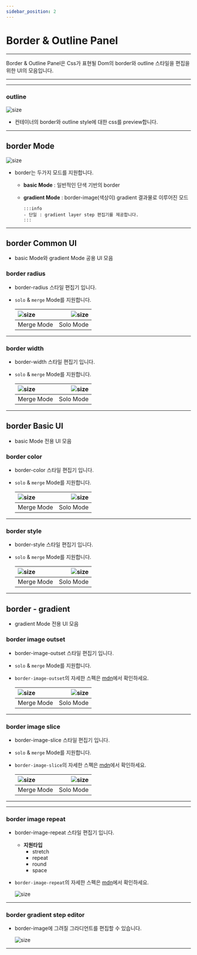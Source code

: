 ```yaml
---
sidebar_position: 2
---
```



# Border & Outline Panel

<hr/>

Border & Outline Panel은 Css가 표현될 Dom의 border와 outline 스타일을 편집을 위한 UI의 모음입니다.


<hr/>

<TOCInline toc={toc}/>

<hr/>

### outline
![size](./img/border/ui_css_preview.png)

- 컨테이너의 border와 outline style에 대한 css를 preview합니다.

<hr/>

## border Mode
![size](./img/border/ui_border_mode.png)

- border는 두가지 모드를 지원합니다.
  - **basic Mode** : 일반적인 단색 기반의 border
  - **gradient Mode** : border-image(색상이) gradient 결과물로 이루어진 모드

		:::info
		- 단일 : gradient layer step 편집기를 제공합니다.
		:::


<hr/>

## border Common UI
- basic Mode와 gradient Mode 공용 UI 모음
### border radius
- border-radius 스타일 편집기 입니다.
- ```solo``` & ```merge``` Mode를 지원합니다.

	|![size](./img/border/ui_border_radius.png)|![size](./img/border/ui_border_radius_solo.png)|
	|:--|--:|
	|Merge Mode|Solo Mode|

<hr/>

### border width
- border-width 스타일 편집기 입니다.
- ```solo``` & ```merge``` Mode를 지원합니다.

	|![size](./img/border/ui_border_width.png)|![size](./img/border/ui_border_width_solo.png)|
	|:--|--:|
	|Merge Mode|Solo Mode|

<hr/>

## border Basic UI
- basic Mode 전용 UI 모음

### border color
- border-color 스타일 편집기 입니다.
- ```solo``` & ```merge``` Mode를 지원합니다.

	|![size](./img/border/ui_border_color.png)|![size](./img/border/ui_border_color_solo.png)|
	|:--|--:|
	|Merge Mode|Solo Mode|

<hr/>


### border style
- border-style 스타일 편집기 입니다.
- ```solo``` & ```merge``` Mode를 지원합니다.

	|![size](./img/border/ui_border_style.png)|![size](./img/border/ui_border_style_solo.png)|
	|:--|--:|
	|Merge Mode|Solo Mode|

<hr/>


## border - gradient
- gradient Mode 전용 UI 모음
### border image outset
- border-image-outset 스타일 편집기 입니다.
- ```solo``` & ```merge``` Mode를 지원합니다.
- ```border-image-outset```의 자세한 스펙은 [mdn](https://developer.mozilla.org/ko/docs/Web/CSS/border-image-outset)에서 확인하세요.

	|![size](./img/border/ui_gradient_border_image_outset.png)|![size](./img/border/ui_gradient_border_image_outset_solo.png)|
	|:--|--:|
	|Merge Mode|Solo Mode|

<hr/>

### border image slice
- border-image-slice 스타일 편집기 입니다.
- ```solo``` & ```merge``` Mode를 지원합니다.
- ```border-image-slice```의 자세한 스펙은 [mdn](https://developer.mozilla.org/ko/docs/Web/CSS/border-image-slice)에서 확인하세요.

	|![size](./img/border/ui_gradient_border_image_slice.png)|![size](./img/border/ui_gradient_border_image_slice_solo.png)|
	|:--|--:|
	|Merge Mode|Solo Mode|

<hr/>

<hr/>

### border image repeat
- border-image-repeat 스타일 편집기 입니다.
	-	**지원타입**
		- stretch
		- repeat
		- round
		- space

- ```border-image-repeat```의 자세한 스펙은 [mdn](https://developer.mozilla.org/ko/docs/Web/CSS/border-image-repeat)에서 확인하세요.

	![size](./img/border/ui_gradient_border_image_repeat.png)

<hr/>

### border gradient step editor
- border-image에 그려질 그라디언트를 편집할 수 있습니다.

	![size](./img/border/ui_gradient_step_edit.png)

<hr/>


